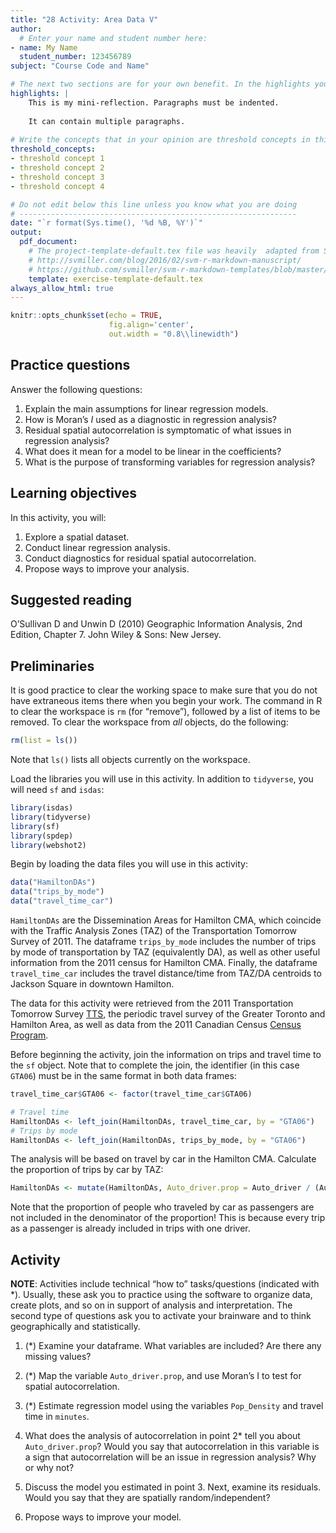```yaml
---
title: "28 Activity: Area Data V"
author:
  # Enter your name and student number here:
- name: My Name
  student_number: 123456789
subject: "Course Code and Name"

# The next two sections are for your own benefit. In the highlights you can briefly reflect about your learning experience while working on this activity. After completing the questions in the activity, use this space to write your thoughts about your learning experience. What did you learn working on this assignment? How were you challenged? Was it easy? What did you do that worked? What would you do differently? You can use more than one paragraph but remember to indent the paragraphs. This summary does not need to be very long, try to write it in about 200 words.
highlights: |
    This is my mini-reflection. Paragraphs must be indented.
    
    It can contain multiple paragraphs.
    
# Write the concepts that in your opinion are threshold concepts in this exercise. A threshold concept is a key idea that once you grasp it, it changes your understanding of a topic, phenomenon, subject, method, etc. Write between three and five threshold concepts that apply to your learning experience working on this exercise.
threshold_concepts: 
- threshold concept 1
- threshold concept 2 
- threshold concept 3
- threshold concept 4

# Do not edit below this line unless you know what you are doing
# --------------------------------------------------------------
date: "`r format(Sys.time(), '%d %B, %Y')`"
output:
  pdf_document:
    # The project-template-default.tex file was heavily  adapted from Steven V. Miller's template for academic manuscripts. See:
    # http://svmiller.com/blog/2016/02/svm-r-markdown-manuscript/
    # https://github.com/svmiller/svm-r-markdown-templates/blob/master/svm-latex-ms.tex
    template: exercise-template-default.tex
always_allow_html: true
---
```


```r
knitr::opts_chunk$set(echo = TRUE,
                      fig.align='center',
                      out.width = "0.8\\linewidth")
```

## Practice questions

Answer the following questions:

1. Explain the main assumptions for linear regression models.
2. How is Moran's $I$ used as a diagnostic in regression analysis?
3. Residual spatial autocorrelation is symptomatic of what issues in regression analysis?
4. What does it mean for a model to be linear in the coefficients?
5. What is the purpose of transforming variables for regression analysis?

## Learning objectives

In this activity, you will:

1. Explore a spatial dataset.
2. Conduct linear regression analysis.
3. Conduct diagnostics for residual spatial autocorrelation.
4. Propose ways to improve your analysis.

## Suggested reading

O'Sullivan D and Unwin D (2010) Geographic Information Analysis, 2nd Edition, Chapter 7. John Wiley & Sons: New Jersey. 

## Preliminaries

It is good practice to clear the working space to make sure that you do not have extraneous items there when you begin your work. The command in R to clear the workspace is `rm` (for "remove"), followed by a list of items to be removed. To clear the workspace from _all_ objects, do the following:
```r
rm(list = ls())
```

Note that `ls()` lists all objects currently on the workspace.

Load the libraries you will use in this activity. In addition to `tidyverse`, you will need `sf` and `isdas`:
```r
library(isdas)
library(tidyverse)
library(sf)
library(spdep)
library(webshot2)
```

Begin by loading the data files you will use in this activity:
```r
data("HamiltonDAs")
data("trips_by_mode")
data("travel_time_car")
```

`HamiltonDAs` are the Dissemination Areas for Hamilton CMA, which coincide with the Traffic Analysis Zones (TAZ) of the Transportation Tomorrow Survey of 2011. The dataframe `trips_by_mode` includes the number of trips by mode of transportation by TAZ (equivalently DA), as well as other useful information from the 2011 census for Hamilton CMA. Finally, the dataframe `travel_time_car` includes the travel distance/time from TAZ/DA centroids to Jackson Square in downtown Hamilton.

The data for this activity were retrieved from the 2011 Transportation Tomorrow Survey [TTS](http://www.transportationtomorrow.on.ca/), the periodic travel survey of the Greater Toronto and Hamilton Area, as well as data from the 2011 Canadian Census [Census Program](http://www12.statcan.gc.ca/census-recensement/index-eng.cfm).

Before beginning the activity, join the information on trips and travel time to the `sf` object. Note that to complete the join, the identifier (in this case `GTA06`) must be in the same format in both data frames:
```r
travel_time_car$GTA06 <- factor(travel_time_car$GTA06)

# Travel time
HamiltonDAs <- left_join(HamiltonDAs, travel_time_car, by = "GTA06")
# Trips by mode
HamiltonDAs <- left_join(HamiltonDAs, trips_by_mode, by = "GTA06")
```

The analysis will be based on travel by car in the Hamilton CMA. Calculate the proportion of trips by car by TAZ:
```r
HamiltonDAs <- mutate(HamiltonDAs, Auto_driver.prop = Auto_driver / (Auto_driver + Cycle + Walk))
```

Note that the proportion of people who traveled by car as passengers are not included in the denominator of the proportion! This is because every trip as a passenger is already included in trips with one driver.

## Activity

**NOTE**: Activities include technical "how to" tasks/questions (indicated with *). Usually, these ask you to practice using the software to organize data, create plots, and so on in support of analysis and interpretation. The second type of questions ask you to activate your brainware and to think geographically and statistically.

1. (*) Examine your dataframe. What variables are included? Are there any missing values?

2. (*) Map the variable `Auto_driver.prop`, and use Moran's I to test for spatial autocorrelation. 

3. (*) Estimate regression model using the variables `Pop_Density` and travel time in `minutes`.

4. What does the analysis of autocorrelation in point 2* tell you about `Auto_driver.prop`? Would you say that autocorrelation in this variable is a sign that autocorrelation will be an issue in regression analysis? Why or why not?

5. Discuss the model you estimated in point 3. Next, examine its residuals. Would you say that they are spatially random/independent?

6. Propose ways to improve your model.

